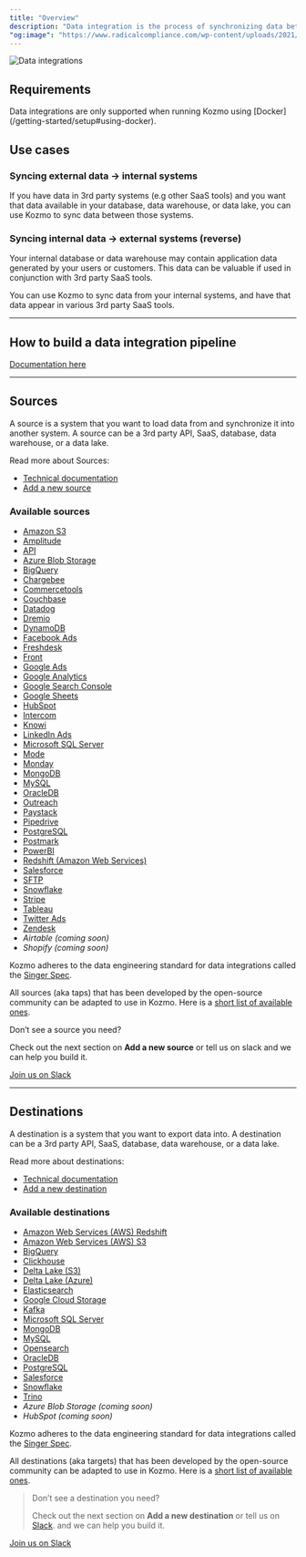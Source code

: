 ```yaml
---
title: "Overview"
description: "Data integration is the process of synchronizing data between two systems."
"og:image": "https://www.radicalcompliance.com/wp-content/uploads/2021/02/data-meme.gif"
---
```


<Frame>
<img
  alt="Data integrations"
  src="https://www.radicalcompliance.com/wp-content/uploads/2021/02/data-meme.gif"
/>
</Frame>

## Requirements

<Warning>
Data integrations are only supported when running Kozmo using [Docker](/getting-started/setup#using-docker).
</Warning>

## Use cases

### Syncing external data → internal systems

If you have data in 3rd party systems (e.g other SaaS tools) and you want that
data available in your database, data warehouse, or data lake, you can use Kozmo
to sync data between those systems.

### Syncing internal data → external systems (reverse)

Your internal database or data warehouse may contain application data generated
by your users or customers. This data can be valuable if used in conjunction
with 3rd party SaaS tools.

You can use Kozmo to sync data from your internal systems, and have that data
appear in various 3rd party SaaS tools.

---

## How to build a data integration pipeline

[Documentation here](/guides/data-integration-pipeline)

---

## Sources

A source is a system that you want to load data from and synchronize it into
another system. A source can be a 3rd party API, SaaS, database, data warehouse,
or a data lake.

Read more about Sources:

- [Technical documentation](/data-integrations/sources/overview)
- [Add a new source](/contributing/data-integrations/add-new-source)

### Available sources

- [Amazon S3](https://github.com/kozmoai/kozmoai/blob/master/kozmo_integrations/kozmo_integrations/sources/amazon_s3/README.md)
- [Amplitude](https://github.com/kozmoai/kozmoai/blob/master/kozmo_integrations/kozmo_integrations/sources/amplitude/README.md)
- [API](https://github.com/kozmoai/kozmoai/blob/master/kozmo_integrations/kozmo_integrations/sources/api/README.md)
- [Azure Blob Storage](https://github.com/kozmoai/kozmoai/blob/master/kozmo_integrations/kozmo_integrations/sources/azure_blob_storage/README.md)
- [BigQuery](https://github.com/kozmoai/kozmoai/blob/master/kozmo_integrations/kozmo_integrations/sources/bigquery/README.md)
- [Chargebee](https://github.com/kozmoai/kozmoai/blob/master/kozmo_integrations/kozmo_integrations/sources/chargebee/README.md)
- [Commercetools](https://github.com/kozmoai/kozmoai/blob/master/kozmo_integrations/kozmo_integrations/sources/commercetools/README.md)
- [Couchbase](https://github.com/kozmoai/kozmoai/blob/master/kozmo_integrations/kozmo_integrations/sources/couchbase/README.md)
- [Datadog](https://github.com/kozmoai/kozmoai/tree/master/kozmo_integrations/kozmo_integrations/sources/datadog/README.md)
- [Dremio](https://github.com/kozmoai/kozmoai/tree/master/kozmo_integrations/kozmo_integrations/sources/dremio/README.md)
- [DynamoDB](https://github.com/kozmoai/kozmoai/blob/master/kozmo_integrations/kozmo_integrations/sources/dynamodb/README.md)
- [Facebook Ads](https://github.com/kozmoai/kozmoai/blob/master/kozmo_integrations/kozmo_integrations/sources/facebook_ads/README.md)
- [Freshdesk](https://github.com/kozmoai/kozmoai/blob/master/kozmo_integrations/kozmo_integrations/sources/freshdesk/README.md)
- [Front](https://github.com/kozmoai/kozmoai/blob/master/kozmo_integrations/kozmo_integrations/sources/front/README.md)
- [Google Ads](https://github.com/kozmoai/kozmoai/blob/master/kozmo_integrations/kozmo_integrations/sources/google_ads/README.md)
- [Google Analytics](https://github.com/kozmoai/kozmoai/blob/master/kozmo_integrations/kozmo_integrations/sources/google_analytics/README.md)
- [Google Search Console](https://github.com/kozmoai/kozmoai/blob/master/kozmo_integrations/kozmo_integrations/sources/google_search_console/README.md)
- [Google Sheets](https://github.com/kozmoai/kozmoai/blob/master/kozmo_integrations/kozmo_integrations/sources/google_sheets/README.md)
- [HubSpot](https://github.com/kozmoai/kozmoai/blob/master/kozmo_integrations/kozmo_integrations/sources/hubspot/README.md)
- [Intercom](https://github.com/kozmoai/kozmoai/blob/master/kozmo_integrations/kozmo_integrations/sources/intercom/README.md)
- [Knowi](https://github.com/kozmoai/kozmoai/tree/master/kozmo_integrations/kozmo_integrations/sources/knowi/README.md)
- [LinkedIn Ads](https://github.com/kozmoai/kozmoai/blob/master/kozmo_integrations/kozmo_integrations/sources/linkedin_ads/README.md)
- [Microsoft SQL Server](https://github.com/kozmoai/kozmoai/blob/master/kozmo_integrations/kozmo_integrations/sources/mssql/README.md)
- [Mode](https://github.com/kozmoai/kozmoai/tree/master/kozmo_integrations/kozmo_integrations/sources/mode/README.md)
- [Monday](https://github.com/kozmoai/kozmoai/blob/master/kozmo_integrations/kozmo_integrations/sources/monday/README.md)
- [MongoDB](https://github.com/kozmoai/kozmoai/blob/master/kozmo_integrations/kozmo_integrations/sources/mongodb/README.md)
- [MySQL](https://github.com/kozmoai/kozmoai/blob/master/kozmo_integrations/kozmo_integrations/sources/mysql/README.md)
- [OracleDB](https://github.com/kozmoai/kozmoai/blob/master/kozmo_integrations/kozmo_integrations/sources/oracledb/README.md)
- [Outreach](https://github.com/kozmoai/kozmoai/blob/master/kozmo_integrations/kozmo_integrations/sources/outreach/README.md)
- [Paystack](https://github.com/kozmoai/kozmoai/blob/master/kozmo_integrations/kozmo_integrations/sources/paystack/README.md)
- [Pipedrive](https://github.com/kozmoai/kozmoai/blob/master/kozmo_integrations/kozmo_integrations/sources/pipedrive/README.md)
- [PostgreSQL](https://github.com/kozmoai/kozmoai/blob/master/kozmo_integrations/kozmo_integrations/sources/postgresql/README.md)
- [Postmark](https://github.com/kozmoai/kozmoai/blob/master/kozmo_integrations/kozmo_integrations/sources/postmark/README.md)
- [PowerBI](https://github.com/kozmoai/kozmoai/tree/master/kozmo_integrations/kozmo_integrations/sources/powerbi/README.md)
- [Redshift (Amazon Web Services)](https://github.com/kozmoai/kozmoai/blob/master/kozmo_integrations/kozmo_integrations/sources/redshift/README.md)
- [Salesforce](https://github.com/kozmoai/kozmoai/blob/master/kozmo_integrations/kozmo_integrations/sources/salesforce/README.md)
- [SFTP](https://github.com/kozmoai/kozmoai/tree/master/kozmo_integrations/kozmo_integrations/sources/sftp)
- [Snowflake](https://github.com/kozmoai/kozmoai/blob/master/kozmo_integrations/kozmo_integrations/sources/snowflake/README.md)
- [Stripe](https://github.com/kozmoai/kozmoai/blob/master/kozmo_integrations/kozmo_integrations/sources/stripe/README.md)
- [Tableau](https://github.com/kozmoai/kozmoai/tree/master/kozmo_integrations/kozmo_integrations/sources/tableau/README.md)
- [Twitter Ads](https://github.com/kozmoai/kozmoai/blob/master/kozmo_integrations/kozmo_integrations/sources/twitter_ads/README.md)
- [Zendesk](https://github.com/kozmoai/kozmoai/blob/master/kozmo_integrations/kozmo_integrations/sources/zendesk/README.md)
- _Airtable (coming soon)_
- _Shopify (coming soon)_

Kozmo adheres to the data engineering standard for data integrations called the
[Singer Spec](https://github.com/singer-io/getting-started/blob/master/docs/SPEC.md).

All sources (aka taps) that has been developed by the open-source community can
be adapted to use in Kozmo. Here is a
[short list of available ones](https://www.singer.io/#taps).

<Info>
Don’t see a source you need?

Check out the next section on <b>Add a new source</b> or tell us on slack and we
can help you build it.

</Info>

[Join us on Slack](https://www.kozmo.ai/chat)

---

## Destinations

A destination is a system that you want to export data into. A destination can
be a 3rd party API, SaaS, database, data warehouse, or a data lake.

Read more about destinations:

- [Technical documentation](/data-integrations/destinations/overview)
- [Add a new destination](/contributing/data-integrations/add-new-destination)

### Available destinations

- [Amazon Web Services (AWS) Redshift](https://github.com/kozmoai/kozmoai/blob/master/kozmo_integrations/kozmo_integrations/destinations/redshift/README.md)
- [Amazon Web Services (AWS) S3](https://github.com/kozmoai/kozmoai/blob/master/kozmo_integrations/kozmo_integrations/destinations/amazon_s3/README.md)
- [BigQuery](https://github.com/kozmoai/kozmoai/blob/master/kozmo_integrations/kozmo_integrations/destinations/bigquery/README.md)
- [Clickhouse](https://github.com/kozmoai/kozmoai/tree/master/kozmo_integrations/kozmo_integrations/destinations/clickhouse)
- [Delta Lake (S3)](https://github.com/kozmoai/kozmoai/blob/master/kozmo_integrations/kozmo_integrations/destinations/delta_lake_s3/README.md)
- [Delta Lake (Azure)](https://github.com/kozmoai/kozmoai/blob/master/kozmo_integrations/kozmo_integrations/destinations/delta_lake_azure/README.md)
- [Elasticsearch](https://github.com/kozmoai/kozmoai/blob/master/kozmo_integrations/kozmo_integrations/destinations/elasticsearch/README.md)
- [Google Cloud Storage](https://github.com/kozmoai/kozmoai/tree/master/kozmo_integrations/kozmo_integrations/destinations/google_cloud_storage/README.md)
- [Kafka](https://github.com/kozmoai/kozmoai/tree/master/kozmo_integrations/kozmo_integrations/destinations/kafka/README.md)
- [Microsoft SQL Server](https://github.com/kozmoai/kozmoai/blob/master/kozmo_integrations/kozmo_integrations/destinations/mssql/README.md)
- [MongoDB](https://github.com/kozmoai/kozmoai/tree/master/kozmo_integrations/kozmo_integrations/destinations/mongodb)
- [MySQL](https://github.com/kozmoai/kozmoai/blob/master/kozmo_integrations/kozmo_integrations/destinations/mysql/README.md)
- [Opensearch](https://github.com/kozmoai/kozmoai/tree/master/kozmo_integrations/kozmo_integrations/destinations/opensearch/README.md)
- [OracleDB](https://github.com/kozmoai/kozmoai/tree/master/kozmo_integrations/kozmo_integrations/destinations/oracledb)
- [PostgreSQL](https://github.com/kozmoai/kozmoai/blob/master/kozmo_integrations/kozmo_integrations/destinations/postgresql/README.md)
- [Salesforce](https://github.com/kozmoai/kozmoai/tree/master/kozmo_integrations/kozmo_integrations/destinations/salesforce)
- [Snowflake](https://github.com/kozmoai/kozmoai/blob/master/kozmo_integrations/kozmo_integrations/destinations/snowflake/README.md)
- [Trino](https://github.com/kozmoai/kozmoai/blob/master/kozmo_integrations/kozmo_integrations/destinations/trino/README.md)
- _Azure Blob Storage (coming soon)_
- _HubSpot (coming soon)_

Kozmo adheres to the data engineering standard for data integrations called the
[Singer Spec](https://github.com/singer-io/getting-started/blob/master/docs/SPEC.md).

All destinations (aka targets) that has been developed by the open-source
community can be adapted to use in Kozmo. Here is a
[short list of available ones](https://www.singer.io/#targets).

> Don’t see a destination you need?
>
> Check out the next section on <b>Add a new destination</b> or tell us on
> [Slack](https://www.kozmo.ai/chat). and we can help you build it.

[Join us on Slack](https://www.kozmo.ai/chat)

